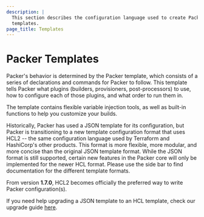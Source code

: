 ```yaml
---
description: |
  This section describes the configuration language used to create Packer
  templates.
page_title: Templates
---
```


# Packer Templates

Packer's behavior is determined by the Packer template, which consists of a
series of declarations and commands for Packer to follow. This template tells
Packer what plugins (builders, provisioners, post-processors) to use, how to
configure each of those plugins, and what order to run them in.

The template contains flexible variable injection tools, as well as built-in
functions to help you customize your builds.

Historically, Packer has used a JSON template for its configuration, but Packer
is transitioning to a new template configuration format that uses HCL2 -- the
same configuration language used by Terraform and HashiCorp's other products.
This format is more flexible, more modular, and more concise than the original
JSON template format. While the JSON format is still supported, certain
new features in the Packer core will only be implemented for the newer HCL
format. Please use the side bar to find documentation for the different
template formats.

From version **1.7.0**, HCL2 becomes officially the preferred way to write Packer
configuration(s).

If you need help upgrading a JSON template to an HCL template, check
our upgrade guide [here](/packer/tutorials/configuration-language/hcl2-upgrade).
